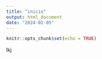 ```yaml
---
title: "inicio"
output: html_document
date: "2024-02-05"
---
```


```r
knitr::opts_chunk$set(echo = TRUE)
```
lkj


